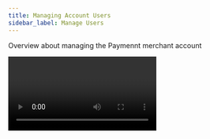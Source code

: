```yaml
---
title: Managing Account Users
sidebar_label: Manage Users
---
```


Overview about managing the Paymennt merchant account

<div class="row">
  <div class="col col--12">
    <Video
      url="cq7aF1mZszM"
      title="Manage users - paymennt.com">
    </Video>
  </div>
</div>
